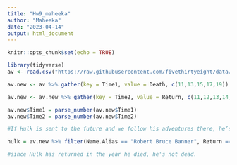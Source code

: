 ```yaml
---
title: "Hw9_maheeka"
author: "Maheeka"
date: "2023-04-14"
output: html_document
---
```


```r
knitr::opts_chunk$set(echo = TRUE)
```


```r
library(tidyverse)
av <- read.csv("https://raw.githubusercontent.com/fivethirtyeight/data/master/avengers/avengers.csv", stringsAsFactors = FALSE)

av.new <- av %>% gather(key = Time1, value = Death, c(11,13,15,17,19)) 

av.new <- av.new %>% gather(key = Time2, value = Return, c(11,12,13,14,15))

av.new$Time1 = parse_number(av.new$Time1)
av.new$Time2 = parse_number(av.new$Time2)

#If Hulk is sent to the future and we follow his adventures there, he’s not dead.

hulk = av.new %>% filter(Name.Alias == "Robert Bruce Banner", Return == "YES", Death == "YES")

#since Hulk has returned in the year he died, he's not dead.
```